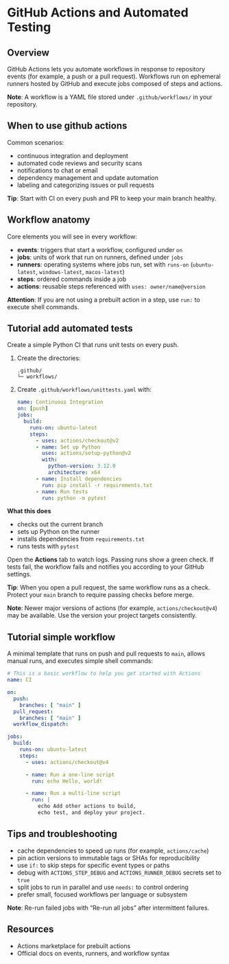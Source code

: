 # GitHub Actions and Automated Testing

## Overview

GitHub Actions lets you automate workflows in response to repository events (for example, a push or a pull request). Workflows run on ephemeral runners hosted by GitHub and execute jobs composed of steps and actions.

**Note**: A workflow is a YAML file stored under `.github/workflows/` in your repository.

## When to use github actions

Common scenarios:

- continuous integration and deployment
- automated code reviews and security scans
- notifications to chat or email
- dependency management and update automation
- labeling and categorizing issues or pull requests

**Tip**: Start with CI on every push and PR to keep your main branch healthy.

## Workflow anatomy

Core elements you will see in every workflow:

- **events**: triggers that start a workflow, configured under `on`
- **jobs**: units of work that run on runners, defined under `jobs`
- **runners**: operating systems where jobs run, set with `runs-on` (`ubuntu-latest`, `windows-latest`, `macos-latest`)
- **steps**: ordered commands inside a job
- **actions**: reusable steps referenced with `uses: owner/name@version`

**Attention**: If you are not using a prebuilt action in a step, use `run:` to execute shell commands.

## Tutorial add automated tests

Create a simple Python CI that runs unit tests on every push.

1. Create the directories:

   ~~~
   .github/
   └─ workflows/
   ~~~

2. Create `.github/workflows/unittests.yaml` with:

   ~~~yaml
   name: Continuous Integration
   on: [push]
   jobs:
     build:
       runs-on: ubuntu-latest
       steps:
         - uses: actions/checkout@v2
         - name: Set up Python
           uses: actions/setup-python@v2
           with:
             python-version: 3.12.0
             architecture: x64
         - name: Install dependencies
           run: pip install -r requirements.txt
         - name: Run tests
           run: python -m pytest
   ~~~

**What this does**

- checks out the current branch
- sets up Python on the runner
- installs dependencies from `requirements.txt`
- runs tests with `pytest`

Open the **Actions** tab to watch logs. Passing runs show a green check. If tests fail, the workflow fails and notifies you according to your GitHub settings.

**Tip**: When you open a pull request, the same workflow runs as a check. Protect your `main` branch to require passing checks before merge.

**Note**: Newer major versions of actions (for example, `actions/checkout@v4`) may be available. Use the version your project targets consistently.

## Tutorial simple workflow

A minimal template that runs on push and pull requests to `main`, allows manual runs, and executes simple shell commands:

~~~yaml
# This is a basic workflow to help you get started with Actions
name: CI

on:
  push:
    branches: [ "main" ]
  pull_request:
    branches: [ "main" ]
  workflow_dispatch:

jobs:
  build:
    runs-on: ubuntu-latest
    steps:
      - uses: actions/checkout@v4

      - name: Run a one-line script
        run: echo Hello, world!

      - name: Run a multi-line script
        run: |
          echo Add other actions to build,
          echo test, and deploy your project.
~~~

## Tips and troubleshooting

- cache dependencies to speed up runs (for example, `actions/cache`)
- pin action versions to immutable tags or SHAs for reproducibility
- use `if:` to skip steps for specific event types or paths
- debug with `ACTIONS_STEP_DEBUG` and `ACTIONS_RUNNER_DEBUG` secrets set to `true`
- split jobs to run in parallel and use `needs:` to control ordering
- prefer small, focused workflows per language or subsystem

**Note**: Re-run failed jobs with “Re-run all jobs” after intermittent failures.

## Resources

- Actions marketplace for prebuilt actions
- Official docs on events, runners, and workflow syntax